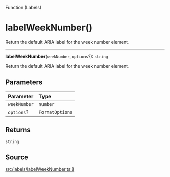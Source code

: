 <SectionTitle>Function (Labels)</SectionTitle>

# labelWeekNumber()

<Description>
Return the default ARIA label for the week number element.
</Description>

---

<a id="undefined" name="undefined"></a>

<SignatureMemberIdentifier>**labelWeekNumber**(`weekNumber`, `options`?): `string`</SignatureMemberIdentifier>

Return the default ARIA label for the week number element.

## Parameters

| Parameter | Type |
| :------ | :------ |
| `weekNumber` | `number` |
| `options`? | `FormatOptions` |

## Returns

`string`

## Source

[src/labels/labelWeekNumber.ts:8](https://github.com/gpbl/react-day-picker/blob/next/src/labels/labelWeekNumber.ts#L8)
